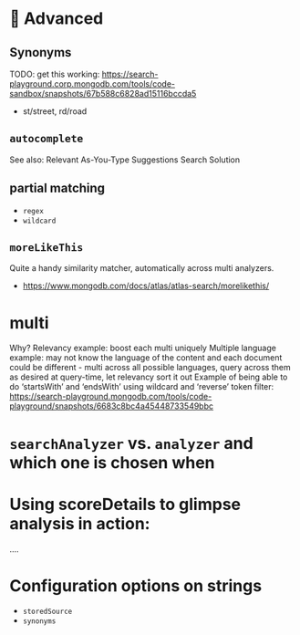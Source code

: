 # 🦹 Advanced

## Synonyms

TODO: get this working: https://search-playground.corp.mongodb.com/tools/code-sandbox/snapshots/67b588c6828ad15116bccda5

  * st/street, rd/road

## `autocomplete` 

See also: <Link to="https://www.mongodb.com/solutions/solutions-library/as-you-type-suggest-solution">Relevant As-You-Type Suggestions Search Solution</Link>

## partial matching
  * `regex`
  * `wildcard`

## `moreLikeThis`

Quite a handy similarity matcher, automatically across multi analyzers. 

  * https://www.mongodb.com/docs/atlas/atlas-search/morelikethis/

# multi
Why?
Relevancy example: boost each multi uniquely
Multiple language example: may not know the language of the content and each document could be different - multi across all possible languages, query across them as desired at query-time, let relevancy sort it out
Example of being able to do ‘startsWith’ and ‘endsWith’ using wildcard and ‘reverse’ token filter:
https://search-playground.mongodb.com/tools/code-playground/snapshots/6683c8bc4a45448733549bbc

# `searchAnalyzer` vs. `analyzer` and which one is chosen when

# Using scoreDetails to glimpse analysis in action:

....

# Configuration options on strings

  * `storedSource`
  * `synonyms`

